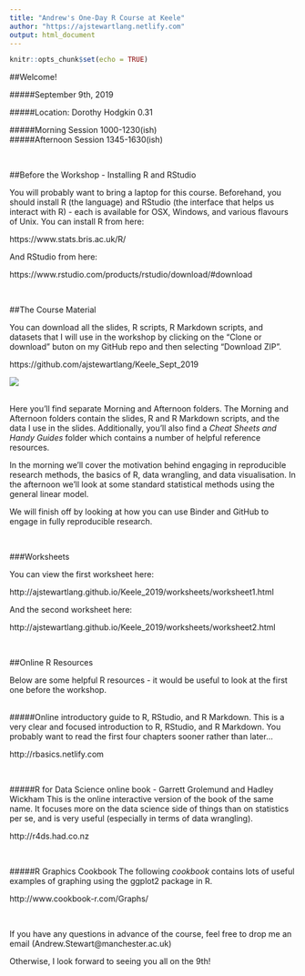 ```yaml
---
title: "Andrew's One-Day R Course at Keele"
author: "https://ajstewartlang.netlify.com"
output: html_document
---
```


```r
knitr::opts_chunk$set(echo = TRUE)
```
##Welcome!

#####September 9th, 2019

#####Location: Dorothy Hodgkin 0.31

#####Morning Session 1000-1230(ish) <br>
#####Afternoon Session 1345-1630(ish)

<br>

##Before the Workshop - Installing R and RStudio

You will probably want to bring a laptop for this course.  Beforehand, you should install R (the language) and RStudio (the interface that helps us interact with R) - each is available for OSX, Windows, and various flavours of Unix. You can install R from here:

https://www.stats.bris.ac.uk/R/

And RStudio from here:

https://www.rstudio.com/products/rstudio/download/#download

<br>

##The Course Material

You can download all the slides, R scripts, R Markdown scripts, and datasets that I will use in the workshop by clicking on the "Clone or download" buton on my GitHub repo and then selecting "Download ZIP". 

https://github.com/ajstewartlang/Keele_Sept_2019

![](icon.png)

<br>
Here you'll find separate Morning and Afternoon folders.  The Morning and Afternoon folders contain the slides, R and R Markdown scripts, and the data I use in the slides. Additionally, you'll also find a _Cheat Sheets and Handy Guides_ folder which contains a number of helpful reference resources.

In the morning we'll cover the motivation behind engaging in reproducible research methods, the basics of R, data wrangling, and data visualisation. In the afternoon we'll look at some standard statistical methods using the general linear model.  

We will finish off by looking at how you can use Binder and GitHub to engage in fully reproducible research. 

<br>

###Worksheets 

You can view the first worksheet here:

http://ajstewartlang.github.io/Keele_2019/worksheets/worksheet1.html

And the second worksheet here:

http://ajstewartlang.github.io/Keele_2019/worksheets/worksheet2.html

<br>


##Online R Resources

Below are some helpful R resources - it would be useful to look at the first one before the workshop.
<br><br>

#####Online introductory guide to R, RStudio, and R Markdown.
This is a very clear and focused introduction to R, RStudio, and R Markdown.  You probably want to read the first four chapters sooner rather than later...

http://rbasics.netlify.com

<br>

#####R for Data Science online book - Garrett Grolemund and Hadley Wickham
This is the online interactive version of the book of the same name.  It focuses more on the data science side of things than on statistics per se, and is very useful (especially in terms of data wrangling).

http://r4ds.had.co.nz

<br>

#####R Graphics Cookbook
The following _cookbook_ contains lots of useful examples of graphing using the ggplot2 package in R. 

http://www.cookbook-r.com/Graphs/

<br>

If you have any questions in advance of the course, feel free to drop me an email (Andrew.Stewart@manchester.ac.uk)

Otherwise, I look forward to seeing you all on the 9th!

